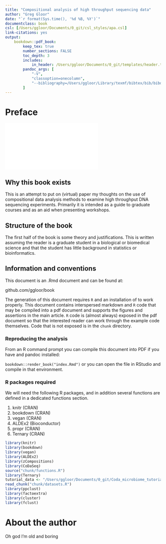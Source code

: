 ```yaml
---
title: "Compositional analysis of high throughput sequencing data"
author: "Greg Gloor"
date: "`r format(Sys.time(), '%d %B, %Y')`"
documentclass: book
csl: [/Users/ggloor/Documents/0_git/csl_styles/apa.csl]
link-citations: yes
output:
    bookdown::pdf_book:
        keep_tex: true
        number_sections: FALSE
        toc_depth: 3
        includes:
            in_header: /Users/ggloor/Documents/0_git/templates/header.tex
        pandoc_args: [
            "-V",
            "classoption=onecolumn",
            "--bibliography=/Users/ggloor/Library/texmf/bibtex/bib/bibdesk_refs.bib"
        ]
---
```


# Preface {-}
![](figs/simplex.pdf)

## Why this book exists {-}

This is an attempt to put on (virtual) paper my thoughts on the use of compositional data analysis methods to examine high throughput DNA sequencing experiments. Primarily it is intended as a guide to graduate courses and as an aid when presenting workshops.

## Structure of the book {-}

The first half of the book is some theory and justifications. This is written assuming the reader is a graduate student in a biological or biomedical science and that the student has little background in statistics or bioinformatics.

## Information and conventions {-}

This document is an .Rmd document and can be found at:

github.com/ggloor/book

The generation of this document requires `R` and an installation of \LaTeX to work properly. This document contains interspersed markdown and `R` code that may be compiled into a pdf document and supports the figures and assertions in the main article. `R` code is (almost always) exposed in the pdf document so that the interested reader can work through the example code themselves. Code that is not exposed is in the `chunk` directory.

### Reproducing the analysis

From an R command prompt you can compile this document into PDF if you have \LaTeX and pandoc installed:

`bookdown::render_book("index.Rmd")` or you can open the file in RStudio and compile in that environment.

### R packages required

We will need the following R packages, and in addition several functions are defined in a dedicated functions section.

1. knitr (CRAN)
2. bookdown (CRAN)
3. vegan (CRAN)
4. ALDEx2 (Bioconductor)
5. propr (CRAN)
6. Ternary (CRAN)

```r
library(knitr)
library(bookdown)
library(vegan)
library(ALDEx2)
library(zCompositions)
library(CoDaSeq)
source("chunk/functions.R")
library(Ternary)
tutorial_data <- "/Users/ggloor/Documents/0_git/Coda_microbiome_tutorial/data/"
read_chunk("chunk/datasets.R")
library(ppclust)
library(factoextra)
library(cluster)
library(fclust)

```
# About the author {-}

Oh god I'm old and boring

\clearpage
